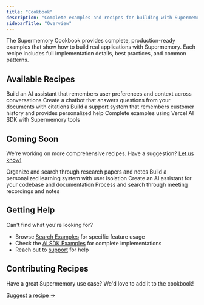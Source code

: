 ```yaml
---
title: "Cookbook"
description: "Complete examples and recipes for building with Supermemory"
sidebarTitle: "Overview"
---
```


The Supermemory Cookbook provides complete, production-ready examples that show how to build real applications with Supermemory. Each recipe includes full implementation details, best practices, and common patterns.

## Available Recipes

<CardGroup cols={2}>
  <Card title="Personal AI Assistant" icon="bot" href="/cookbook/personal-assistant">
    Build an AI assistant that remembers user preferences and context across conversations
  </Card>

  <Card title="Document Q&A System" icon="file-text" href="/cookbook/document-qa">
    Create a chatbot that answers questions from your documents with citations
  </Card>

  <Card title="Customer Support Bot" icon="headphones" href="/cookbook/customer-support">
    Build a support system that remembers customer history and provides personalized help
  </Card>

  <Card title="AI SDK Integration" icon="triangle" href="/cookbook/ai-sdk-integration">
    Complete examples using Vercel AI SDK with Supermemory tools
  </Card>
</CardGroup>

## Coming Soon

We're working on more comprehensive recipes. Have a suggestion? [Let us know!](mailto:dhravya@supermemory.com)

<CardGroup cols={2}>
  <Card title="Research Assistant" icon="search" color="#gray">
    Organize and search through research papers and notes
  </Card>

  <Card title="Learning Platform" icon="users" color="#gray">
    Build a personalized learning system with user isolation
  </Card>

  <Card title="Code Documentation Bot" icon="code" color="#gray">
    Create an AI assistant for your codebase and documentation
  </Card>

  <Card title="Meeting Intelligence" icon="calendar" color="#gray">
    Process and search through meeting recordings and notes
  </Card>
</CardGroup>


## Getting Help

Can't find what you're looking for?

- Browse [Search Examples](/search/examples/document-search) for specific feature usage
- Check the [AI SDK Examples](/cookbook/ai-sdk-integration) for complete implementations
- Reach out to [support](mailto:dhravya@supermemory.com) for help

## Contributing Recipes

Have a great Supermemory use case? We'd love to add it to the cookbook!

[Suggest a recipe →](mailto:dhravya@supermemory.com?subject=Cookbook%20Recipe%20Suggestion)
